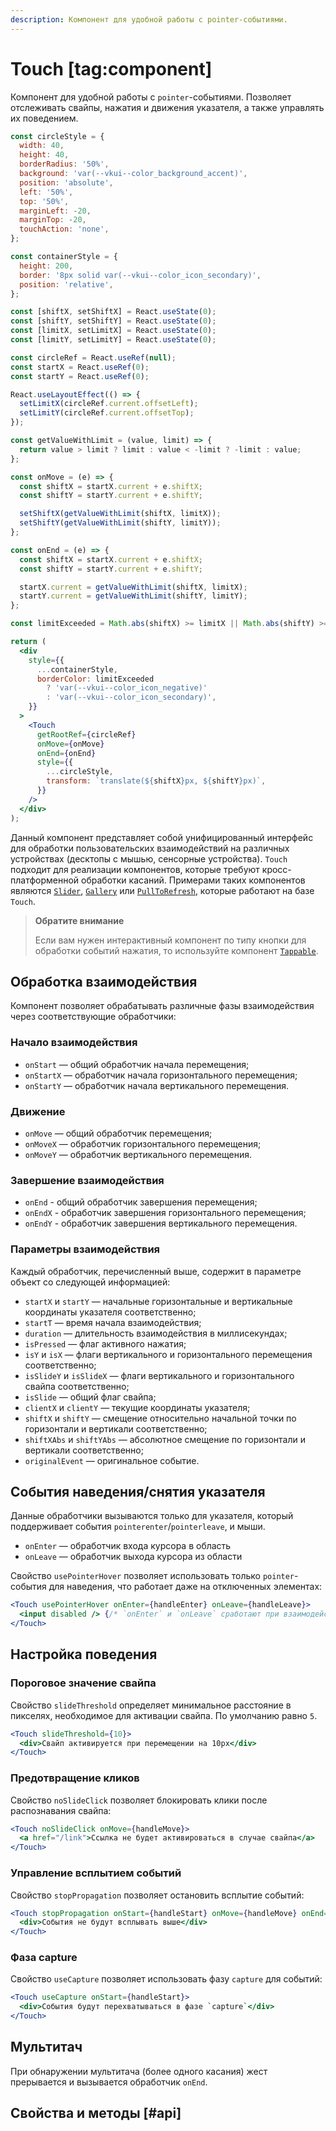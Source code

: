 ```yaml
---
description: Компонент для удобной работы с pointer-событиями.
---
```


<Overview group="utils">

# Touch [tag:component]

Компонент для удобной работы с `pointer`-событиями.
Позволяет отслеживать свайпы, нажатия и движения указателя, а также управлять их поведением.

</Overview>


<Playground Wrapper={BlockWrapper}>

```jsx
const circleStyle = {
  width: 40,
  height: 40,
  borderRadius: '50%',
  background: 'var(--vkui--color_background_accent)',
  position: 'absolute',
  left: '50%',
  top: '50%',
  marginLeft: -20,
  marginTop: -20,
  touchAction: 'none',
};

const containerStyle = {
  height: 200,
  border: '8px solid var(--vkui--color_icon_secondary)',
  position: 'relative',
};

const [shiftX, setShiftX] = React.useState(0);
const [shiftY, setShiftY] = React.useState(0);
const [limitX, setLimitX] = React.useState(0);
const [limitY, setLimitY] = React.useState(0);

const circleRef = React.useRef(null);
const startX = React.useRef(0);
const startY = React.useRef(0);

React.useLayoutEffect(() => {
  setLimitX(circleRef.current.offsetLeft);
  setLimitY(circleRef.current.offsetTop);
});

const getValueWithLimit = (value, limit) => {
  return value > limit ? limit : value < -limit ? -limit : value;
};

const onMove = (e) => {
  const shiftX = startX.current + e.shiftX;
  const shiftY = startY.current + e.shiftY;

  setShiftX(getValueWithLimit(shiftX, limitX));
  setShiftY(getValueWithLimit(shiftY, limitY));
};

const onEnd = (e) => {
  const shiftX = startX.current + e.shiftX;
  const shiftY = startY.current + e.shiftY;

  startX.current = getValueWithLimit(shiftX, limitX);
  startY.current = getValueWithLimit(shiftY, limitY);
};

const limitExceeded = Math.abs(shiftX) >= limitX || Math.abs(shiftY) >= limitY;

return (
  <div
    style={{
      ...containerStyle,
      borderColor: limitExceeded
        ? 'var(--vkui--color_icon_negative)'
        : 'var(--vkui--color_icon_secondary)',
    }}
  >
    <Touch
      getRootRef={circleRef}
      onMove={onMove}
      onEnd={onEnd}
      style={{
        ...circleStyle,
        transform: `translate(${shiftX}px, ${shiftY}px)`,
      }}
    />
  </div>
);
```

</Playground>

Данный компонент представляет собой унифицированный интерфейс для обработки пользовательских взаимодействий
на различных устройствах (десктопы с мышью, сенсорные устройства).
`Touch` подходит для реализации компонентов, которые требуют кросс-платформенной обработки касаний.
Примерами таких компонентов являются [`Slider`](/components/slider), [`Gallery`](/components/gallery)
или [`PullToRefresh`](/components/pull-to-refresh), которые работают на базе `Touch`.

> **Обратите внимание**
>
> Если вам нужен интерактивный компонент по типу кнопки для обработки событий нажатия,
> то используйте компонент [`Tappable`](/components/tappable).

## Обработка взаимодействия

Компонент позволяет обрабатывать различные фазы взаимодействия через соответствующие обработчики:

### Начало взаимодействия

- `onStart` — общий обработчик начала перемещения;
- `onStartX` — обработчик начала горизонтального перемещения;
- `onStartY` — обработчик начала вертикального перемещения.

### Движение

- `onMove` — общий обработчик перемещения;
- `onMoveX` — обработчик горизонтального перемещения;
- `onMoveY` — обработчик вертикального перемещения.

### Завершение взаимодействия

- `onEnd` - общий обработчик завершения перемещения;
- `onEndX` - обработчик завершения горизонтального перемещения;
- `onEndY` - обработчик завершения вертикального перемещения.

### Параметры взаимодействия

Каждый обработчик, перечисленный выше, содержит в параметре объект со следующей информацией:

- `startX` и `startY` — начальные горизонтальные и вертикальные координаты указателя соответственно;
- `startT` — время начала взаимодействия;
- `duration` — длительность взаимодействия в миллисекундах;
- `isPressed` — флаг активного нажатия;
- `isY` и `isX` — флаги вертикального и горизонтального перемещения соответственно;
- `isSlideY` и `isSlideX` — флаги вертикального и горизонтального свайпа соответственно;
- `isSlide` — общий флаг свайпа;
- `clientX` и `clientY` — текущие координаты указателя;
- `shiftX` и `shiftY` — смещение относительно начальной точки по горизонтали и вертикали соответственно;
- `shiftXAbs` и `shiftYAbs` — абсолютное смещение по горизонтали и вертикали соответственно;
- `originalEvent` — оригинальное событие.

## События наведения/снятия указателя

Данные обработчики вызываются только для указателя, который поддерживает события `pointerenter`/`pointerleave`, и мыши.

- `onEnter` — обработчик входа курсора в область
- `onLeave` — обработчик выхода курсора из области

Свойство `usePointerHover` позволяет использовать только `pointer`-события для наведения, что работает даже на отключенных элементах:

```jsx
<Touch usePointerHover onEnter={handleEnter} onLeave={handleLeave}>
  <input disabled /> {/* `onEnter` и `onLeave` сработают при взаимодействии с полем  */}
</Touch>
```

## Настройка поведения

### Пороговое значение свайпа

Свойство `slideThreshold` определяет минимальное расстояние в пикселях, необходимое для активации свайпа. По умолчанию равно `5`.

```jsx
<Touch slideThreshold={10}>
  <div>Свайп активируется при перемещении на 10px</div>
</Touch>
```

### Предотвращение кликов

Свойство `noSlideClick` позволяет блокировать клики после распознавания свайпа:

```jsx
<Touch noSlideClick onMove={handleMove}>
  <a href="/link">Ссылка не будет активироваться в случае свайпа</a>
</Touch>
```

### Управление всплытием событий

Свойство `stopPropagation` позволяет остановить всплытие событий:

```jsx
<Touch stopPropagation onStart={handleStart} onMove={handleMove} onEnd={handleEnd}>
  <div>События не будут всплывать выше</div>
</Touch>
```

### Фаза capture

Свойство `useCapture` позволяет использовать фазу `capture` для событий:

```jsx
<Touch useCapture onStart={handleStart}>
  <div>События будут перехватываться в фазе `capture`</div>
</Touch>
```

## Мультитач

При обнаружении мультитача (более одного касания) жест прерывается и вызывается обработчик `onEnd`.

## Свойства и методы [#api]

<PropsTable name="Touch" />
